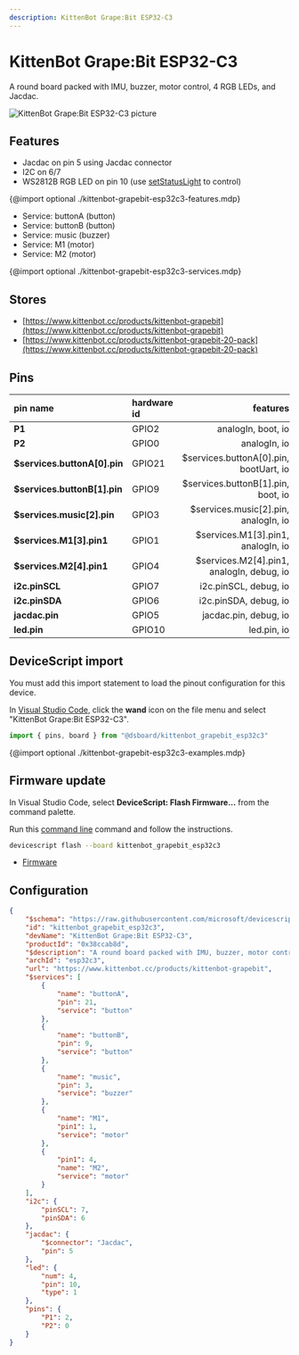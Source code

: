 ```yaml
---
description: KittenBot Grape:Bit ESP32-C3
---
```

# KittenBot Grape:Bit ESP32-C3


A round board packed with IMU, buzzer, motor control, 4 RGB LEDs, and Jacdac.


![KittenBot Grape:Bit ESP32-C3 picture](https://microsoft.github.io/jacdac-docs/images/devices/kittenbot/grapebitv10.catalog.jpg)

## Features

-  Jacdac on pin 5 using Jacdac connector
-  I2C on 6/7
-  WS2812B RGB LED on pin 10  (use [setStatusLight](/developer/status-light) to control)

{@import optional ./kittenbot-grapebit-esp32c3-features.mdp}

-  Service: buttonA (button)
-  Service: buttonB (button)
-  Service: music (buzzer)
-  Service: M1 (motor)
-  Service: M2 (motor)

{@import optional ./kittenbot-grapebit-esp32c3-services.mdp}


## Stores

-  [https://www.kittenbot.cc/products/kittenbot-grapebit](https://www.kittenbot.cc/products/kittenbot-grapebit)
-  [https://www.kittenbot.cc/products/kittenbot-grapebit-20-pack](https://www.kittenbot.cc/products/kittenbot-grapebit-20-pack)

## Pins

| pin name | hardware id | features |
|:---------|:------------|---------:|
| **P1** |  GPIO2 |  analogIn,  boot,  io |
| **P2** |  GPIO0 |  analogIn,  io |
| **$services.buttonA[0].pin** |  GPIO21 |  $services.buttonA[0].pin,  bootUart,  io |
| **$services.buttonB[1].pin** |  GPIO9 |  $services.buttonB[1].pin,  boot,  io |
| **$services.music[2].pin** |  GPIO3 |  $services.music[2].pin,  analogIn,  io |
| **$services.M1[3].pin1** |  GPIO1 |  $services.M1[3].pin1,  analogIn,  io |
| **$services.M2[4].pin1** |  GPIO4 |  $services.M2[4].pin1,  analogIn,  debug,  io |
| **i2c.pinSCL** |  GPIO7 |  i2c.pinSCL,  debug,  io |
| **i2c.pinSDA** |  GPIO6 |  i2c.pinSDA,  debug,  io |
| **jacdac.pin** |  GPIO5 |  jacdac.pin,  debug,  io |
| **led.pin** |  GPIO10 |  led.pin,  io |



## DeviceScript import


You must add this import statement to load 
the pinout configuration for this device.

In [Visual Studio Code](/getting-started/vscode),
click the **wand** icon on the file menu and 
select "KittenBot Grape:Bit ESP32-C3".

```ts
import { pins, board } from "@dsboard/kittenbot_grapebit_esp32c3"
```

{@import optional ./kittenbot-grapebit-esp32c3-examples.mdp}

## Firmware update

In Visual Studio Code,
select **DeviceScript: Flash Firmware...** from the command palette.
        
Run this [command line](/api/cli) command and follow the instructions.

```bash
devicescript flash --board kittenbot_grapebit_esp32c3
```


- [Firmware](https://github.com/microsoft/devicescript-esp32/releases/latest/download/devicescript-esp32c3-kittenbot_grapebit_esp32c3-0x0.bin)

## Configuration

```json title="kittenbot_grapebit_esp32c3.json"
{
    "$schema": "https://raw.githubusercontent.com/microsoft/devicescript-esp32/main/boards/esp32deviceconfig.schema.json",
    "id": "kittenbot_grapebit_esp32c3",
    "devName": "KittenBot Grape:Bit ESP32-C3",
    "productId": "0x38ccab8d",
    "$description": "A round board packed with IMU, buzzer, motor control, 4 RGB LEDs, and Jacdac.",
    "archId": "esp32c3",
    "url": "https://www.kittenbot.cc/products/kittenbot-grapebit",
    "$services": [
        {
            "name": "buttonA",
            "pin": 21,
            "service": "button"
        },
        {
            "name": "buttonB",
            "pin": 9,
            "service": "button"
        },
        {
            "name": "music",
            "pin": 3,
            "service": "buzzer"
        },
        {
            "name": "M1",
            "pin1": 1,
            "service": "motor"
        },
        {
            "pin1": 4,
            "name": "M2",
            "service": "motor"
        }
    ],
    "i2c": {
        "pinSCL": 7,
        "pinSDA": 6
    },
    "jacdac": {
        "$connector": "Jacdac",
        "pin": 5
    },
    "led": {
        "num": 4,
        "pin": 10,
        "type": 1
    },
    "pins": {
        "P1": 2,
        "P2": 0
    }
}
```
